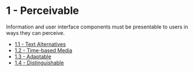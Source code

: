 # 1 - Perceivable

Information and user interface components must be presentable to users in ways they can perceive.

- [1.1 - Text Alternatives](./1.1-text-alternatives/1.1-text-alternatives.mdx)
- [1.2 - Time-based Media](./1.2-time-based-media/1.2-time-based-media.mdx)
- [1.3 - Adaptable](./1.3-adaptable/1.3-adaptable.mdx)
- [1.4 - Distinguishable](./1.4-distinguishable/1.4-distinguishable.mdx)
